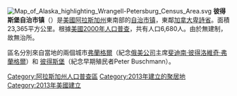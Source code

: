 [[File:Map_of_Alaska_highlighting_Wrangell-Petersburg_Census_Area.svg|right]]
'''彼得斯堡自治市镇'''（{{lang-en|Petersburg Borough}}）是[[美國|美國]][[阿拉斯加州|阿拉斯加州]]東南部的[[自治市镇|自治市镇]]，東鄰[[加拿大|加拿大]][[卑詩省|卑詩省]]。面積23,365平方公里。根據[[美國2000年人口普查|美國2000年人口普查]]，共有人口6,680人。由於無建制，故無治所。

區名分別來自當地的兩個城市[[弗蘭格爾|弗蘭格爾]]（紀念[[俄美公司|俄美公司]]主席[[斐迪南·彼得洛維奇·弗蘭格爾|斐迪南·彼得洛維奇·弗蘭格爾]]）和 [[彼得斯堡_(阿拉斯加州)|彼得斯堡]]（紀念早期殖民者Peter Buschmann）。

{{彼得斯堡自治市鎮}}
{{Alaska}}
{{Authority control}}

{{DEFAULTSORT:Petersburg Borough, Alaska}}
[[Category:阿拉斯加州人口普查區|Category:阿拉斯加州人口普查區]]
[[Category:2013年建立的聚居地|Category:2013年建立的聚居地]]
[[Category:2013年美國建立|Category:2013年美國建立]]